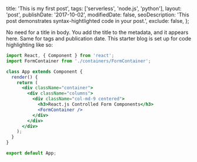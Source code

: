  title: 'This is my first post',
  tags: ['serverless', 'node.js', 'python'],
  layout: 'post',
  publishDate: '2017-10-02',
  modifiedDate: false,
  seoDescription: 'This post demonstrates syntax-hightlighted code in your post.',
  exclude: false,
};

<BlogMeta data={props} />

No need for a title in body. You add the title to the metadata, and it appears here.
Same for tags and publication date.
This starter blog is set up for code highlighting like so:

```jsx
import React, { Component } from 'react';
import FormContainer from './containers/FormContainer';

class App extends Component {
  render() {
    return (
      <div className="container">
        <div className="columns">
          <div className="col-md-9 centered">
            <h3>React.js Controlled Form Components</h3>
            <FormContainer />
          </div>
        </div>
      </div>
    );
  }
}

export default App;
```
